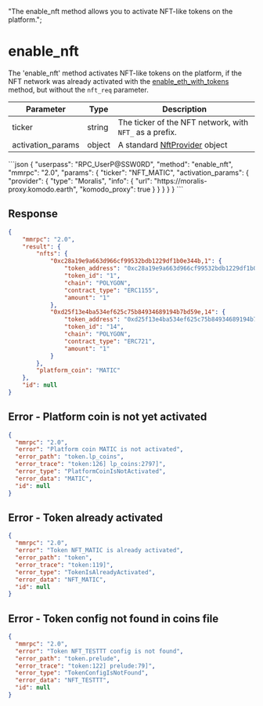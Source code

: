   "The enable_nft method allows you to activate NFT-like tokens on the platform.";

# enable\_nft

The 'enable\_nft' method activates NFT-like tokens on the platform, if the NFT network was already activated with the [enable\_eth\_with\_tokens](/komodo-defi-framework/api/v20/coin_activation/enable_eth_with_tokens/) method, but without the `nft_req` parameter.

| Parameter          | Type   | Description                                                                                      |
| ------------------ | ------ | ------------------------------------------------------------------------------------------------ |
| ticker             | string | The ticker of the NFT network, with `NFT_` as a prefix.                                          |
| activation\_params | object | A standard [NftProvider](/komodo-defi-framework/api/common_structures/nfts/#nft-provider) object |

<CodeGroup title="" tag="POST" label="enable_nft" mm2MethodDecorate="true">
  ```json
  {
    "userpass": "RPC_UserP@SSW0RD",
    "method": "enable_nft",
    "mmrpc": "2.0",
    "params": {
      "ticker": "NFT_MATIC",
      "activation_params": {
        "provider": {
          "type": "Moralis",
          "info": {
            "url": "https://moralis-proxy.komodo.earth",
            "komodo_proxy": true
          }
        }
      }
    }
  }
  ```
</CodeGroup>

## Response

```json
{
    "mmrpc": "2.0",
    "result": {
        "nfts": {
            "0xc28a19e9a663d966cf99532bdb1229df1b0e344b,1": {
                "token_address": "0xc28a19e9a663d966cf99532bdb1229df1b0e344b",
                "token_id": "1",
                "chain": "POLYGON",
                "contract_type": "ERC1155",
                "amount": "1"
            },
            "0xd25f13e4ba534ef625c75b84934689194b7bd59e,14": {
                "token_address": "0xd25f13e4ba534ef625c75b84934689194b7bd59e",
                "token_id": "14",
                "chain": "POLYGON",
                "contract_type": "ERC721",
                "amount": "1"
            }
        },
        "platform_coin": "MATIC"
    },
    "id": null
}
```

## Error - Platform coin is not yet activated

```json
{
  "mmrpc": "2.0",
  "error": "Platform coin MATIC is not activated",
  "error_path": "token.lp_coins",
  "error_trace": "token:126] lp_coins:2797]",
  "error_type": "PlatformCoinIsNotActivated",
  "error_data": "MATIC",
  "id": null
}
```

## Error - Token already activated

```json
{
  "mmrpc": "2.0",
  "error": "Token NFT_MATIC is already activated",
  "error_path": "token",
  "error_trace": "token:119]",
  "error_type": "TokenIsAlreadyActivated",
  "error_data": "NFT_MATIC",
  "id": null
}
```

## Error - Token config not found in coins file

```json
{
  "mmrpc": "2.0",
  "error": "Token NFT_TESTTT config is not found",
  "error_path": "token.prelude",
  "error_trace": "token:122] prelude:79]",
  "error_type": "TokenConfigIsNotFound",
  "error_data": "NFT_TESTTT",
  "id": null
}
```
